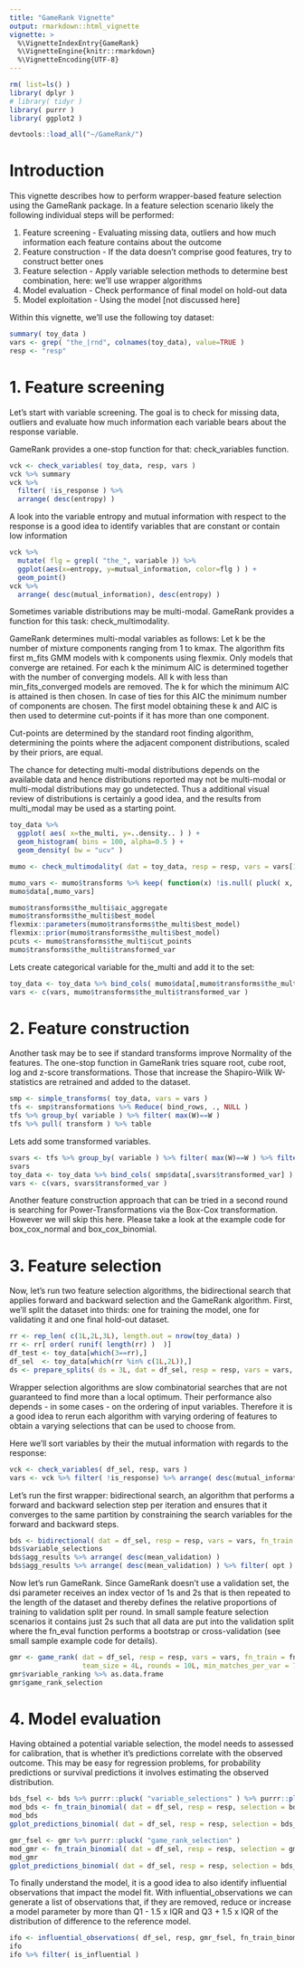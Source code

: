 ```yaml
---
title: "GameRank Vignette"
output: rmarkdown::html_vignette
vignette: >
  %\VignetteIndexEntry{GameRank}
  %\VignetteEngine{knitr::rmarkdown}
  %\VignetteEncoding{UTF-8}
---
```


```r
rm( list=ls() )
library( dplyr )
# library( tidyr )
library( purrr )
library( ggplot2 )

devtools::load_all("~/GameRank/")
```

# Introduction

This vignette describes how to perform wrapper-based feature selection using the GameRank package.
In a feature selection scenario likely the following individual steps will be performed:

1. Feature screening - Evaluating missing data, outliers and how much information each feature contains about the outcome
2. Feature construction - If the data doesn't comprise good features, try to construct better ones
3. Feature selection - Apply variable selection methods to determine best combination, here: we'll use wrapper algorithms
4. Model evaluation - Check performance of final model on hold-out data
5. Model exploitation - Using the model [not discussed here]

Within this vignette, we'll use the following toy dataset:

```r
summary( toy_data )
vars <- grep( "the_|rnd", colnames(toy_data), value=TRUE )
resp <- "resp"
```

# 1. Feature screening

Let's start with variable screening. The goal is to check for missing data,
outliers and evaluate how much information each variable bears about the response variable.

GameRank provides a one-stop function for that: check_variables function.


```r
vck <- check_variables( toy_data, resp, vars )
vck %>% summary
vck %>% 
  filter( !is_response ) %>% 
  arrange( desc(entropy) )
```

A look into the variable entropy and mutual information with respect to the response is a good idea to
identify variables that are constant or contain low information 

```r
vck %>% 
  mutate( flg = grepl( "the_", variable )) %>%
  ggplot(aes(x=entropy, y=mutual_information, color=flg ) ) +
  geom_point()
vck %>% 
  arrange( desc(mutual_information), desc(entropy) )
```

Sometimes variable distributions may be multi-modal. GameRank provides a function for this task: check_multimodality.

GameRank determines multi-modal variables as follows: Let k be the number of mixture components ranging from 1 to kmax. The algorithm
fits first m_fits GMM models with k components using flexmix. Only models that converge are retained. For each k the minimum AIC
is determined together with the number of converging models. All k with less than min_fits_converged models are removed. The
k for which the minimum AIC is attained is then chosen. In case of ties for this AIC the minimum number of components are chosen.
The first model obtaining these k and AIC is then used to determine cut-points if it has more than one component.

Cut-points are determined by the standard root finding algorithm, determining the points where the adjacent component distributions,
scaled by their priors, are equal.

The chance for detecting multi-modal distributions depends on the available data and hence distributions reported
may not be multi-modal or multi-modal distributions may go undetected. Thus a additional visual review of distributions is certainly 
a good idea, and the results from multi_modal may be used as a starting point.


```r
toy_data %>%
  ggplot( aes( x=the_multi, y=..density.. ) ) +
  geom_histogram( bins = 100, alpha=0.5 ) +
  geom_density( bw = "ucv" ) 

mumo <- check_multimodality( dat = toy_data, resp = resp, vars = vars[1:9],n_comp = 3, m_fits = 25,  min_fits_converged = 20 )

mumo_vars <- mumo$transforms %>% keep( function(x) !is.null( pluck( x, "transformed_var" ) ) ) %>% map( "transformed_var" ) %>% as.character
mumo$data[,mumo_vars]

mumo$transforms$the_multi$aic_aggregate
mumo$transforms$the_multi$best_model
flexmix::parameters(mumo$transforms$the_multi$best_model)
flexmix::prior(mumo$transforms$the_multi$best_model)
pcuts <- mumo$transforms$the_multi$cut_points
mumo$transforms$the_multi$transformed_var
```

Lets create categorical variable for the_multi and add it to the set:

```r
toy_data <- toy_data %>% bind_cols( mumo$data[,mumo$transforms$the_multi$transformed_var] )
vars <- c(vars, mumo$transforms$the_multi$transformed_var )
```

# 2. Feature construction
Another task may be to see if standard transforms improve Normality of the features. The one-stop function in GameRank
tries square root, cube root, log and z-score transformations. Those that increase the Shapiro-Wilk W-statistics are 
retrained and added to the dataset.


```r
smp <- simple_transforms( toy_data, vars = vars )
tfs <- smp$transformations %>% Reduce( bind_rows, ., NULL )
tfs %>% group_by( variable ) %>% filter( max(W)==W )
tfs %>% pull( transform ) %>% table 
```

Lets add some transformed variables.

```r
svars <- tfs %>% group_by( variable ) %>% filter( max(W)==W ) %>% filter( "identity"!=transform )
svars
toy_data <- toy_data %>% bind_cols( smp$data[,svars$transformed_var] )
vars <- c(vars, svars$transformed_var )
```

Another feature construction approach that can be tried in a second round is searching for Power-Transformations via the Box-Cox transformation.
However we will skip this here. Please take a look at the example code for box_cox_normal and box_cox_binomial.


# 3. Feature selection
Now, let's run two feature selection algorithms, the bidirectional search that applies forward and backward selection and the GameRank algorithm.
First, we'll split the dataset into thirds: one for training the model, one for validating it and one final hold-out dataset.


```r
rr <- rep_len( c(1L,2L,3L), length.out = nrow(toy_data) ) 
rr <- rr[ order( runif( length(rr) )  )]
df_test <- toy_data[which(3==rr),]
df_sel  <- toy_data[which(rr %in% c(1L,2L)),]
ds <- prepare_splits( ds = 3L, dat = df_sel, resp = resp, vars = vars, fn_train = fn_train_binomial, fn_eval = fn_eval_binomial_auroc )
```

Wrapper selection algorithms are slow combinatorial searches that are not guaranteed to find more than a local optimum. Their performance also
depends - in some cases - on the ordering of input variables. Therefore it is a good idea to rerun each algorithm with varying ordering of features
to obtain a varying selections that can be used to choose from.

Here we'll sort variables by their the mutual information with regards to the response:

```r
vck <- check_variables( df_sel, resp, vars )
vars <- vck %>% filter( !is_response) %>% arrange( desc(mutual_information) ) %>% pull( variable )
```

Let's run the first wrapper: bidirectional search, an algorithm that performs a forward and backward selection step per iteration and
ensures that it converges to the same partition by constraining the search variables for the forward and backward steps.


```r
bds <- bidirectional( dat = df_sel, resp = resp, vars = vars, fn_train = fn_train_binomial, fn_eval = fn_eval_binomial_auroc, m = 6L, ds = ds, maximize = TRUE )
bds$variable_selections
bds$agg_results %>% arrange( desc(mean_validation) )
bds$agg_results %>% arrange( desc(mean_validation) ) %>% filter( opt )
```

Now let's run GameRank. Since GameRank doesn't use a validation set, the dsi parameter receives an index vector of 1s and 2s that is then
repeated to the length of the dataset and thereby defines the relative proportions of training to validation split per round. In small sample 
feature selection scenarios it contains just 2s such that all data are put into the validation split where the fn_eval function performs a
bootstrap or cross-validation (see small sample example code for details). 


```r
gmr <- game_rank( dat = df_sel, resp = resp, vars = vars, fn_train = fn_train_binomial, fn_eval = fn_eval_binomial_auroc, m = 6L, dsi = c(1L,2L), maximize = TRUE, 
                  team_size = 4L, rounds = 10L, min_matches_per_var = 7L )
gmr$variable_ranking %>% as.data.frame
gmr$game_rank_selection
```


# 4. Model evaluation
Having obtained a potential variable selection, the model needs to assessed for calibration, that is whether it's predictions correlate with
the observed outcome. This may be easy for regression problems, for probability predictions or survival predictions it involves estimating the
observed distribution.


```r
bds_fsel <- bds %>% purrr::pluck( "variable_selections" ) %>% purrr::pluck( 1L)
mod_bds <- fn_train_binomial( dat = df_sel, resp = resp, selection = bds_fsel  )
mod_bds
gplot_predictions_binomial( dat = df_sel, resp = resp, selection = bds_fsel, mod = mod_bds )

```
```r
gmr_fsel <- gmr %>% purrr::pluck( "game_rank_selection" ) 
mod_gmr <- fn_train_binomial( dat = df_sel, resp = resp, selection = gmr_fsel  )
mod_gmr
gplot_predictions_binomial( dat = df_sel, resp = resp, selection = bds_fsel, mod = mod_gmr )
```

To finally understand the model, it is a good idea to also identify influential observations that impact
the model fit. With influential_observations we can generate a list of observations that, if they are removed, reduce or increase a 
model parameter by more than Q1 - 1.5 x IQR and Q3 + 1.5 x IQR of the distribution of difference to the reference model.


```r
ifo <- influential_observations( df_sel, resp, gmr_fsel, fn_train_binomial, fn_eval_binomial_auroc, fn_infl_coefficients, fn_predict_glm )
ifo 
ifo %>% filter( is_influential ) 
```

